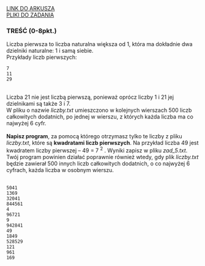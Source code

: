 
<div className="box_link"><a className="link  link_materials" target="_blank" href="https://cke.gov.pl/images/_EGZAMIN_MATURALNY_OD_2015/Arkusze_egzaminacyjne/2009/informatyka/PP_II.pdf">LINK DO ARKUSZA</a>
<br/>
<a className="link  link_materials" href="https://cke.gov.pl/images/_EGZAMIN_MATURALNY_OD_2015/Arkusze_egzaminacyjne/2009/informatyka/Dane_pp.rar"> PLIKI DO ZADANIA</a>

<br/>
</div>

### TREŚĆ (0-8pkt.)
Liczba pierwsza to liczba naturalna większa od 1, która ma dokładnie dwa dzielniki naturalne:
1 i samą siebie. <br/>
Przykłady liczb pierwszych:

```text
7
11
29
```
<br/>
Liczba 21 nie jest liczbą pierwszą, ponieważ oprócz liczby 1 i 21 jej dzielnikami są także
3 i 7.<br/>
W pliku o nazwie <i>liczby.txt</i> umieszczono w kolejnych wierszach 500 liczb całkowitych
dodatnich, po jednej w wierszu, z których każda liczba ma co najwyżej 6 cyfr. <br/><br/>
<b>Napisz program</b>, za pomocą którego otrzymasz tylko te liczby z pliku <i>liczby.txt</i>, które są 
<b> kwadratami liczb pierwszych</b>. Na przykład liczba 49 jest kwadratem liczby pierwszej – 
49 = 7 <sup>2</sup> . Wyniki zapisz w pliku <i>zad_5.txt</i>. Twój program powinien działać poprawnie
również wtedy, gdy plik <i>liczby.txt</i> będzie zawierał 500 innych liczb całkowitych
dodatnich, o co najwyżej 6 cyfrach, każda liczba w osobnym wierszu.

<br/>
<br/>
<Dropdown title="ODPOWIEDŹ">

```text
5041 
1369 
32041 
844561 
4 
96721 
9 
942841 
49 
1849 
528529 
121 
961 
169 
```
</Dropdown>




